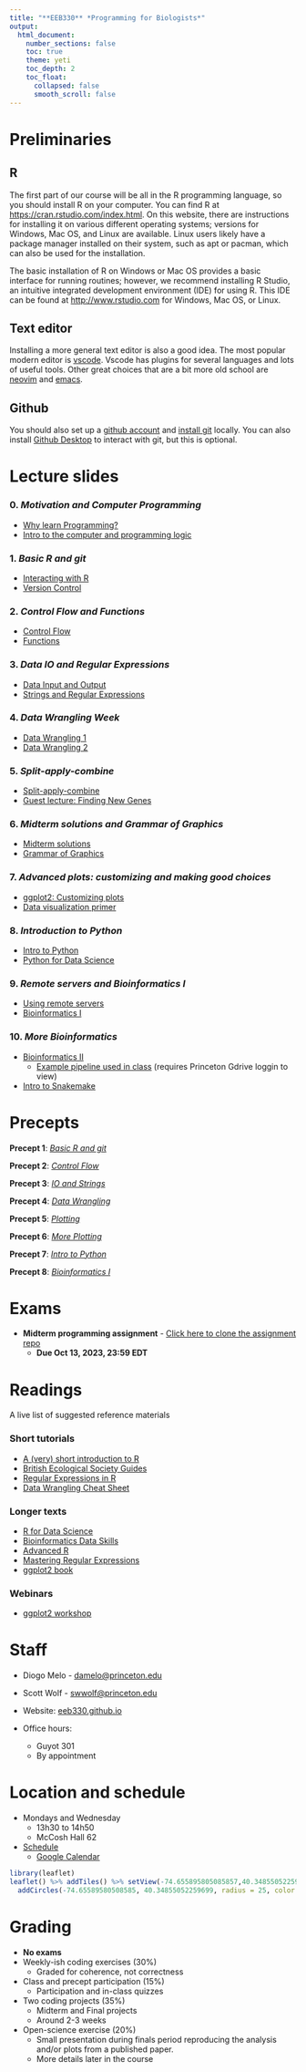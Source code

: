 ```yaml
---
title: "**EEB330** *Programming for Biologists*"
output:
  html_document:
    number_sections: false
    toc: true
    theme: yeti
    toc_depth: 2
    toc_float: 
      collapsed: false
      smooth_scroll: false
---
```


# Preliminaries

## R

The first part of our course will be all in the R programming language, so you should install R on your computer.
You can find R at [https://cran.rstudio.com/index.html](https://cran.rstudio.com/index.html).
On this website, there are instructions for installing it on various different operating systems; versions for Windows, Mac OS, and Linux are available.
Linux users likely have a package manager installed on their system, such as apt or pacman, which can also be used for the installation.

The basic installation of R on Windows or Mac OS provides a basic interface for running routines; however, we recommend installing R Studio, an intuitive integrated development environment (IDE) for using R.
This IDE can be found at [http://www.rstudio.com](https://posit.co/products/open-source/rstudio/) for Windows, Mac OS, or Linux.

## Text editor

Installing a more general text editor is also a good idea. The most popular modern editor is [vscode](https://code.visualstudio.com/). Vscode has plugins for several languages and lots of useful tools. Other great choices that are a bit more old school are [neovim](https://neovim.io/) and [emacs](https://www.gnu.org/software/emacs/). 

## Github

You should also set up a [github account](https://github.com/) and [install git](https://git-scm.com/book/en/v2/Getting-Started-Installing-Git) locally. You can also install [Github Desktop](https://docs.github.com/en/desktop/installing-and-configuring-github-desktop/installing-and-authenticating-to-github-desktop/installing-github-desktop) to interact with git, but this is optional.

# Lecture slides

### 0. *Motivation and Computer Programming*

+ [Why learn Programming?](slides/00_Why_Programming.html)
+ [Intro to the computer and programming logic](slides/01_Computer_programming.html)

### 1. *Basic R and git*

+ [Interacting with R](slides/02_BasicR.html)
+ [Version Control](slides/03_BasicGit.html)

### 2. *Control Flow and Functions*

+ [Control Flow](slides/04_ControlFlow.html)
+ [Functions](slides/05_Functions.html)

### 3. *Data IO and Regular Expressions*

+ [Data Input and Output](slides/06_DataIO.html)
+ [Strings and Regular Expressions](slides/07_RegularExpressions.html)

### 4. *Data Wrangling Week*

+ [Data Wrangling 1](slides/08_DataWrangling1.html)
+ [Data Wrangling 2](slides/09_DataWrangling2.html)

### 5. *Split-apply-combine*

+ [Split-apply-combine](slides/10_SplitApplyCombine.html)
+ [Guest lecture: Finding New Genes](https://github.com/caraweisman/abSENSE)

### 6. *Midterm solutions and Grammar of Graphics*

+ [Midterm solutions](midterm_solution.R)
+ [Grammar of Graphics](slides/12_GrammarOfGraphics.html)

### 7. *Advanced plots: customizing and making good choices*

+ [ggplot2: Customizing plots](slides/13_GrammarOfGraphics2.html)
+ [Data visualization primer](slides/14_MakingPlots.html)

### 8. *Introduction to Python*

+ [Intro to Python](slides/15_intro_to_python.slides.html)
+ [Python for Data Science](slides/16_intro_to_python_2.html)

### 9. *Remote servers and Bioinformatics I*

+ [Using remote servers](slides/17_WorkingServer.html)
+ [Bioinformatics I](https://docs.google.com/presentation/d/1RwM8ogvdqU8gt-G4PN_9mTq-3Dh0yzdQbNGD9UWPiMc/edit?usp=sharing)

### 10. *More Bioinformatics*

+ [Bioinformatics II](https://github.com/EEB330/slides/raw/main/19_pipeline_example.pptx)
  - [Example pipeline used in class](https://drive.google.com/drive/folders/1R095ywTQ5ZoimMJrLfAiGM_WuaRlrbue?usp=drive_link) (requires Princeton Gdrive loggin to view)

- [Intro to Snakemake]()
 
# Precepts

**Precept 1**: [*Basic R and git*](slides/precepts/00_r_and_git.html)

**Precept 2**: [*Control Flow*](slides/precepts/01_control_flow.html)

**Precept 3**: [*IO and Strings*](slides/precepts/02_io_and_strings.html)

**Precept 4**: [*Data Wrangling*](slides/precepts/03_data_wrangling.html)

**Precept 5**: [*Plotting*](slides/precepts/04_plotting.html)

**Precept 6**: [*More Plotting*](slides/precepts/05_more_plotting.html)

**Precept 7**: [*Intro to Python*](slides/precepts/06_intro_to_python.html)

**Precept 8**: [*Bioinformatics I*](slides/precepts/07_bioinformatics.html)

# Exams

- **Midterm programming assignment** - [Click here to clone the assignment repo](https://classroom.github.com/a/LDOTNo85) 
  - **Due Oct 13, 2023, 23:59 EDT**

# Readings

A live list of suggested reference materials

### Short tutorials

- [A (very) short introduction to R](https://cran.r-project.org/doc/contrib/Torfs+Brauer-Short-R-Intro.pdf)
- [British Ecological Society Guides](https://www.britishecologicalsociety.org/publications/guides-to/)
- [Regular Expressions in R](https://r4ds.hadley.nz/regexps)
- [Data Wrangling Cheat Sheet](https://www.rstudio.com/wp-content/uploads/2015/02/data-wrangling-cheatsheet.pdf)

### Longer texts

- [R for Data Science](https://r4ds.hadley.nz/)
- [Bioinformatics Data Skills](https://vincebuffalo.com/book/)
- [Advanced R](https://adv-r.hadley.nz/)
- [Mastering Regular Expressions](http://regex.info/book.html)
- [ggplot2 book](https://ggplot2-book.org/)

### Webinars

- [ggplot2 workshop](https://www.youtube.com/watch?v=h29g21z0a68&ab_channel=ThomasLinPedersen)

# Staff 

- Diogo Melo - [damelo@princeton.edu](damelo@princeton.edu)
- Scott Wolf - [swwolf@princeton.edu](swwolf@princeton.edu)

- Website: [eeb330.github.io](http://eeb330.github.io)

- Office hours:
  - Guyot 301
  - By appointment
  
# Location and schedule

- Mondays and Wednesday 
  - 13h30 to 14h50
  - McCosh Hall 62
  
- [Schedule](schedule.html)
  - [Google Calendar](https://calendar.google.com/calendar/u/0?cid=NTY0MjgxMDI1NjFlYWQ4MWY4NDI2NGQyMzQ3Mzg2OGNkYTVhNDA0YzY1MmNmNzI0ZWU5YjBhNWZhYzYwZTZkYkBncm91cC5jYWxlbmRhci5nb29nbGUuY29t)

```r
library(leaflet)
leaflet() %>% addTiles() %>% setView(-74.655895805085857,40.34855052259699, zoom = 20) %>% 
  addCircles(-74.65589580508585, 40.34855052259699, radius = 25, color = "#03F", weight = 3)
```

# Grading

  - **No exams**
  - Weekly-ish coding exercises (30%)
    - Graded for coherence, not correctness

  - Class and precept participation (15%)
    - Participation and in-class quizzes

  - Two coding projects (35%)
    - Midterm and Final projects
    - Around 2-3 weeks 

  - Open-science exercise (20%)
    - Small presentation during finals period reproducing the analysis and/or plots from a published paper. 
    - More details later in the course